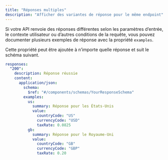 ```yaml
---
title: "Réponses multiples"
description: "Afficher des variantes de réponse pour le même endpoint"
---
```


Si votre API renvoie des réponses différentes selon les paramètres d’entrée, le contexte utilisateur ou d’autres conditions de la requête, vous pouvez documenter plusieurs exemples de réponse avec la propriété `examples`.

Cette propriété peut être ajoutée à n’importe quelle réponse et suit le schéma suivant.

```yaml
responses:
  "200":
    description: Réponse réussie
    content:
      application/json:
        schema:
          $ref: "#/components/schemas/YourResponseSchema"
        examples:
          us:
            summary: Réponse pour les États-Unis
            value:
              countryCode: "US"
              currencyCode: "USD"
              taxRate: 0.0825
          gb:
            summary: Réponse pour le Royaume-Uni
            value:
              countryCode: "GB"
              currencyCode: "GBP"
              taxRate: 0.20
```
